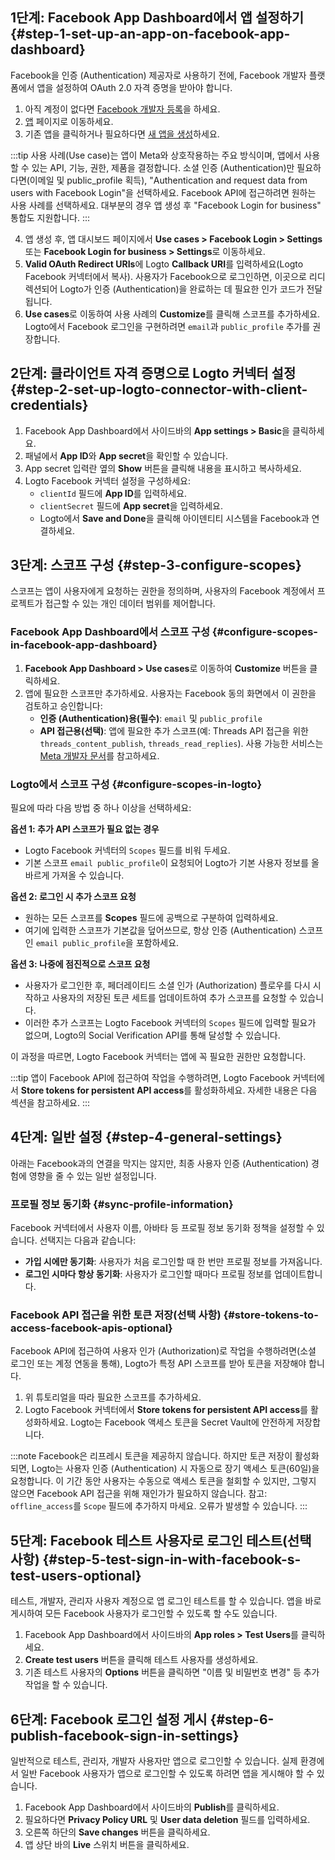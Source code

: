 ## 1단계: Facebook App Dashboard에서 앱 설정하기 \{#step-1-set-up-an-app-on-facebook-app-dashboard}

Facebook을 인증 (Authentication) 제공자로 사용하기 전에, Facebook 개발자 플랫폼에서 앱을 설정하여 OAuth 2.0 자격 증명을 받아야 합니다.

1. 아직 계정이 없다면 [Facebook 개발자 등록](https://developers.facebook.com/docs/development/register/)을 하세요.
2. [앱](https://developers.facebook.com/apps) 페이지로 이동하세요.
3. 기존 앱을 클릭하거나 필요하다면 [새 앱을 생성](https://developers.facebook.com/docs/development/create-an-app)하세요.

:::tip
사용 사례(Use case)는 앱이 Meta와 상호작용하는 주요 방식이며, 앱에서 사용할 수 있는 API, 기능, 권한, 제품을 결정합니다. 소셜 인증 (Authentication)만 필요하다면(이메일 및 public_profile 획득), "Authentication and request data from users with Facebook Login"을 선택하세요. Facebook API에 접근하려면 원하는 사용 사례를 선택하세요. 대부분의 경우 앱 생성 후 "Facebook Login for business" 통합도 지원합니다.
:::

4. 앱 생성 후, 앱 대시보드 페이지에서 **Use cases > Facebook Login > Settings** 또는 **Facebook Login for business > Settings**로 이동하세요.
5. **Valid OAuth Redirect URIs**에 Logto **Callback URI**를 입력하세요(Logto Facebook 커넥터에서 복사). 사용자가 Facebook으로 로그인하면, 이곳으로 리디렉션되어 Logto가 인증 (Authentication)을 완료하는 데 필요한 인가 코드가 전달됩니다.
6. **Use cases**로 이동하여 사용 사례의 **Customize**를 클릭해 스코프를 추가하세요. Logto에서 Facebook 로그인을 구현하려면 `email`과 `public_profile` 추가를 권장합니다.

## 2단계: 클라이언트 자격 증명으로 Logto 커넥터 설정 \{#step-2-set-up-logto-connector-with-client-credentials}

1. Facebook App Dashboard에서 사이드바의 **App settings > Basic**을 클릭하세요.
2. 패널에서 **App ID**와 **App secret**을 확인할 수 있습니다.
3. App secret 입력란 옆의 **Show** 버튼을 클릭해 내용을 표시하고 복사하세요.
4. Logto Facebook 커넥터 설정을 구성하세요:
   - `clientId` 필드에 **App ID**를 입력하세요.
   - `clientSecret` 필드에 **App secret**을 입력하세요.
   - Logto에서 **Save and Done**을 클릭해 아이덴티티 시스템을 Facebook과 연결하세요.

## 3단계: 스코프 구성 \{#step-3-configure-scopes}

스코프는 앱이 사용자에게 요청하는 권한을 정의하며, 사용자의 Facebook 계정에서 프로젝트가 접근할 수 있는 개인 데이터 범위를 제어합니다.

### Facebook App Dashboard에서 스코프 구성 \{#configure-scopes-in-facebook-app-dashboard}

1. **Facebook App Dashboard > Use cases**로 이동하여 **Customize** 버튼을 클릭하세요.
2. 앱에 필요한 스코프만 추가하세요. 사용자는 Facebook 동의 화면에서 이 권한을 검토하고 승인합니다:
   - **인증 (Authentication)용(필수)**: `email` 및 `public_profile`
   - **API 접근용(선택)**: 앱에 필요한 추가 스코프(예: Threads API 접근을 위한 `threads_content_publish`, `threads_read_replies`). 사용 가능한 서비스는 [Meta 개발자 문서](https://developers.facebook.com/docs/)를 참고하세요.

### Logto에서 스코프 구성 \{#configure-scopes-in-logto}

필요에 따라 다음 방법 중 하나 이상을 선택하세요:

**옵션 1: 추가 API 스코프가 필요 없는 경우**

- Logto Facebook 커넥터의 `Scopes` 필드를 비워 두세요.
- 기본 스코프 `email public_profile`이 요청되어 Logto가 기본 사용자 정보를 올바르게 가져올 수 있습니다.

**옵션 2: 로그인 시 추가 스코프 요청**

- 원하는 모든 스코프를 **Scopes** 필드에 공백으로 구분하여 입력하세요.
- 여기에 입력한 스코프가 기본값을 덮어쓰므로, 항상 인증 (Authentication) 스코프인 `email public_profile`을 포함하세요.

**옵션 3: 나중에 점진적으로 스코프 요청**

- 사용자가 로그인한 후, 페더레이티드 소셜 인가 (Authorization) 플로우를 다시 시작하고 사용자의 저장된 토큰 세트를 업데이트하여 추가 스코프를 요청할 수 있습니다.
- 이러한 추가 스코프는 Logto Facebook 커넥터의 `Scopes` 필드에 입력할 필요가 없으며, Logto의 Social Verification API를 통해 달성할 수 있습니다.

이 과정을 따르면, Logto Facebook 커넥터는 앱에 꼭 필요한 권한만 요청합니다.

:::tip
앱이 Facebook API에 접근하여 작업을 수행하려면, Logto Facebook 커넥터에서 **Store tokens for persistent API access**를 활성화하세요. 자세한 내용은 다음 섹션을 참고하세요.
:::

## 4단계: 일반 설정 \{#step-4-general-settings}

아래는 Facebook과의 연결을 막지는 않지만, 최종 사용자 인증 (Authentication) 경험에 영향을 줄 수 있는 일반 설정입니다.

### 프로필 정보 동기화 \{#sync-profile-information}

Facebook 커넥터에서 사용자 이름, 아바타 등 프로필 정보 동기화 정책을 설정할 수 있습니다. 선택지는 다음과 같습니다:

- **가입 시에만 동기화**: 사용자가 처음 로그인할 때 한 번만 프로필 정보를 가져옵니다.
- **로그인 시마다 항상 동기화**: 사용자가 로그인할 때마다 프로필 정보를 업데이트합니다.

### Facebook API 접근을 위한 토큰 저장(선택 사항) \{#store-tokens-to-access-facebook-apis-optional}

Facebook API에 접근하여 사용자 인가 (Authorization)로 작업을 수행하려면(소셜 로그인 또는 계정 연동을 통해), Logto가 특정 API 스코프를 받아 토큰을 저장해야 합니다.

1. 위 튜토리얼을 따라 필요한 스코프를 추가하세요.
2. Logto Facebook 커넥터에서 **Store tokens for persistent API access**를 활성화하세요. Logto는 Facebook 액세스 토큰을 Secret Vault에 안전하게 저장합니다.

:::note
Facebook은 리프레시 토큰을 제공하지 않습니다. 하지만 토큰 저장이 활성화되면, Logto는 사용자 인증 (Authentication) 시 자동으로 장기 액세스 토큰(60일)을 요청합니다. 이 기간 동안 사용자는 수동으로 액세스 토큰을 철회할 수 있지만, 그렇지 않으면 Facebook API 접근을 위해 재인가가 필요하지 않습니다. 참고: `offline_access`를 `Scope` 필드에 추가하지 마세요. 오류가 발생할 수 있습니다.
:::

## 5단계: Facebook 테스트 사용자로 로그인 테스트(선택 사항) \{#step-5-test-sign-in-with-facebook-s-test-users-optional}

테스트, 개발자, 관리자 사용자 계정으로 앱 로그인 테스트를 할 수 있습니다. 앱을 바로 게시하여 모든 Facebook 사용자가 로그인할 수 있도록 할 수도 있습니다.

1. Facebook App Dashboard에서 사이드바의 **App roles > Test Users**를 클릭하세요.
2. **Create test users** 버튼을 클릭해 테스트 사용자를 생성하세요.
3. 기존 테스트 사용자의 **Options** 버튼을 클릭하면 "이름 및 비밀번호 변경" 등 추가 작업을 할 수 있습니다.

## 6단계: Facebook 로그인 설정 게시 \{#step-6-publish-facebook-sign-in-settings}

일반적으로 테스트, 관리자, 개발자 사용자만 앱으로 로그인할 수 있습니다. 실제 환경에서 일반 Facebook 사용자가 앱으로 로그인할 수 있도록 하려면 앱을 게시해야 할 수 있습니다.

1. Facebook App Dashboard에서 사이드바의 **Publish**를 클릭하세요.
2. 필요하다면 **Privacy Policy URL** 및 **User data deletion** 필드를 입력하세요.
3. 오른쪽 하단의 **Save changes** 버튼을 클릭하세요.
4. 앱 상단 바의 **Live** 스위치 버튼을 클릭하세요.
